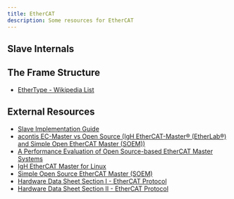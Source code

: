 ```yaml
---
title: EtherCAT
description: Some resources for EtherCAT
---
```


## Slave Internals

<Drawio
    file="ethercat.drawio"
    page="1"
    description="Internal components in a EtherCAT slave."
/>

## The Frame Structure

- [EtherType - Wikipedia List](https://en.wikipedia.org/wiki/EtherType#Values)

<Drawio
    file="ethercat.drawio"
    page="2"
    description="EtherCAT frame structure."
/>

## External Resources

- [Slave Implementation Guide](https://www.ethercat.org/download/documents/ETG2200_V3i1i0_G_R_SlaveImplementationGuide.pdf)
- [acontis EC-Master vs Open Source (IgH EtherCAT-Master® (EtherLab®) and Simple Open EtherCAT Master (SOEM))](https://www.acontis.com/en/ethercat-master-options-ec-master-vs-open-source-etherlab-SOEM.html)
- [A Performance Evaluation of Open Source-based EtherCAT Master Systems](https://avestia.com/CDSR2017_Proceedings/files/paper/CDSR_128.pdf)
- [IgH EtherCAT Master for Linux](https://gitlab.com/etherlab.org/ethercat)
- [Simple Open Source EtherCAT Master (SOEM)](https://github.com/OpenEtherCATsociety/SOEM)
- [Hardware Data Sheet Section I - EtherCAT Protocol](https://download.beckhoff.com/download/Document/io/ethercat-development-products/ethercat_esc_datasheet_sec1_technology_2i3.pdf)
- [Hardware Data Sheet Section II - EtherCAT Protocol](https://download.beckhoff.com/download/Document/io/ethercat-development-products/ethercat_esc_datasheet_sec2_registers_3i0.pdf)
